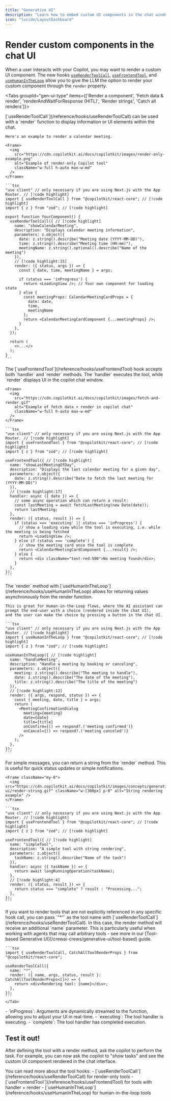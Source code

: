 ```yaml
---
title: "Generative UI"
description: "Learn how to embed custom UI components in the chat window."
icon: "lucide/LayoutDashboard"
---
```



# Render custom components in the chat UI

When a user interacts with your Copilot, you may want to render a custom UI component. The new hooks [`useRenderToolCall`](/reference/hooks/useRenderToolCall), [`useFrontendTool`](/reference/hooks/useFrontendTool), and [`useHumanInTheLoop`](/reference/hooks/useHumanInTheLoop) allow you to give the LLM the
option to render your custom component through the `render` property.

<Tabs groupId="gen-ui-type" items={['Render a component', 'Fetch data & render', 'renderAndWaitForResponse (HITL)', 'Render strings', 'Catch all renders']}>

  <Tab value="Render a component">
    [`useRenderToolCall`](/reference/hooks/useRenderToolCall) can be used with a `render` function to display information or UI elements within the chat.
    
    Here's an example to render a calendar meeting.

    <Frame>
      <img
        src="https://cdn.copilotkit.ai/docs/copilotkit/images/render-only-example.png"
        alt="Example of render-only Copilot tool"
        className="w-full h-auto max-w-md"
      />
    </Frame>

    ```tsx
    "use client" // only necessary if you are using Next.js with the App Router. // [!code highlight]
    import { useRenderToolCall } from "@copilotkit/react-core"; // [!code highlight]
    import { z } from "zod"; // [!code highlight]

    export function YourComponent() {
      useRenderToolCall({ // [!code highlight]
        name: "showCalendarMeeting",
        description: "Displays calendar meeting information",
        parameters: z.object({
          date: z.string().describe("Meeting date (YYYY-MM-DD)"),
          time: z.string().describe("Meeting time (HH:mm)"),
          meetingName: z.string().optional().describe("Name of the meeting")
        }),
        // [!code highlight:15]
        render: ({ status, args }) => {
          const { date, time, meetingName } = args;

          if (status === 'inProgress') {
            return <LoadingView />; // Your own component for loading state
          } else {
            const meetingProps: CalendarMeetingCardProps = {
              date: date,
              time,
              meetingName
            };
            return <CalendarMeetingCardComponent {...meetingProps} />;
          }
        },
      });

      return (
        <>...</>
      );
    }
    ```

  </Tab>

  <Tab value="Fetch data & render">
    The [`useFrontendTool`](/reference/hooks/useFrontendTool) hook accepts both `handler` and `render` methods. The `handler` executes the tool, while `render` displays UI in the copilot chat window.

    <Frame>
      <img
        src="https://cdn.copilotkit.ai/docs/copilotkit/images/fetch-and-render.gif"
        alt="Example of fetch data + render in copilot chat"
        className="w-full h-auto max-w-md"
      />
    </Frame>

    ```tsx
    "use client" // only necessary if you are using Next.js with the App Router. // [!code highlight]
    import { useFrontendTool } from "@copilotkit/react-core"; // [!code highlight]
    import { z } from "zod"; // [!code highlight]

    useFrontendTool({ // [!code highlight]
      name: "showLastMeetingOfDay",
      description: "Displays the last calendar meeting for a given day",
      parameters: z.object({
        date: z.string().describe("Date to fetch the last meeting for (YYYY-MM-DD)")
      }),
      // [!code highlight:17]
      handler: async ({ date }) => {
        // some async operation which can return a result:
        const lastMeeting = await fetchLastMeeting(new Date(date));
        return lastMeeting;
      },
      render: ({ status, result }) => {
        if (status === 'executing' || status === 'inProgress') {
          // show a loading view while the tool is executing, i.e. while the meeting is being fetched
          return <LoadingView />;
        } else if (status === 'complete') {
          // show the meeting card once the tool is complete
          return <CalendarMeetingCardComponent {...result} />;
        } else {
          return <div className="text-red-500">No meeting found</div>;
        }
      },
    });
    ```

  </Tab>

  <Tab value="renderAndWaitForResponse (HITL)">
    The `render` method with [`useHumanInTheLoop`](/reference/hooks/useHumanInTheLoop) allows for returning values asynchronously from the render function.

    This is great for Human-in-the-Loop flows, where the AI assistant can prompt the end-user with a choice (rendered inside the chat UI),
    and the user can make the choice by pressing a button in the chat UI.

    ```tsx
    "use client" // only necessary if you are using Next.js with the App Router. // [!code highlight]
    import { useHumanInTheLoop } from "@copilotkit/react-core"; // [!code highlight]
    import { z } from "zod"; // [!code highlight]

    useHumanInTheLoop({ // [!code highlight]
      name: "handleMeeting",
      description: "Handle a meeting by booking or canceling",
      parameters: z.object({
        meeting: z.string().describe("The meeting to handle"),
        date: z.string().describe("The date of the meeting"),
        title: z.string().describe("The title of the meeting")
      }),
      // [!code highlight:12]
      render: ({ args, respond, status }) => {
        const { meeting, date, title } = args;
        return (
          <MeetingConfirmationDialog
            meeting={meeting}
            date={date}
            title={title}
            onConfirm={() => respond?.('meeting confirmed')}
            onCancel={() => respond?.('meeting canceled')}
          />
        );
      },
    });
    ```

  </Tab>

  <Tab value="Render strings">
    For simple messages, you can return a string from the `render` method. This is useful for quick status updates or simple notifications.

    <Frame className="my-0">
      <img src="https://cdn.copilotkit.ai/docs/copilotkit/images/concepts/generative-ui/render-string.gif" className="w-[300px] p-0" alt="String rendering example" />
    </Frame>

    ```tsx
    "use client" // only necessary if you are using Next.js with the App Router. // [!code highlight]
    import { useFrontendTool } from "@copilotkit/react-core"; // [!code highlight]
    import { z } from "zod"; // [!code highlight]

    useFrontendTool({ // [!code highlight]
      name: "simpleTool",
      description: "A simple tool with string rendering",
      parameters: z.object({
        taskName: z.string().describe("Name of the task")
      }),
      handler: async ({ taskName }) => {
        return await longRunningOperation(taskName);
      },
      // [!code highlight:4]
      render: ({ status, result }) => {
        return status === "complete" ? result : "Processing...";
      },
    });
    ```

  </Tab>

  <Tab value="Catch all renders">
    If you want to render tools that are not explicitly referenced in any specific hook call, you can pass `"*"` as the tool name with [`useRenderToolCall`](/reference/hooks/useRenderToolCall).
    In this case, the render method will receive an additional `name` parameter. This is particularly useful when working with agents that may call arbitrary tools - see more in our [Tool-based Generative UI](/crewai-crews/generative-ui/tool-based) guide.

    ```tsx
    import { useRenderToolCall, CatchAllToolRenderProps } from "@copilotkit/react-core";

    useRenderToolCall({
      name: "*",
      render: ({ name, args, status, result }: CatchAllToolRenderProps<[]>) => {
        return <div>Rendering tool: {name}</div>;
      },
    });
    ```
    </Tab>

</Tabs>
<Accordions className="mt-4">
  <Accordion title="What do the different status states mean?">
    - `inProgress`: Arguments are dynamically streamed to the function, allowing you to adjust your UI in real-time.
    - `executing`: The tool handler is executing.
    - `complete`: The tool handler has completed execution.
  </Accordion>
  <Accordion title='Why do I need "use client" in Next.js with the App Router?'>
    <UseClientCalloutSnippet components={props.components} />
  </Accordion>
</Accordions>

## Test it out!

After defining the tool with a render method, ask the copilot to perform the task. For example, you can now ask the copilot to "show tasks" and see the custom UI component rendered in the chat interface.

<Callout type="info">
  You can read more about the tool hooks:
  - [`useRenderToolCall`](/reference/hooks/useRenderToolCall) for render-only tools
  - [`useFrontendTool`](/reference/hooks/useFrontendTool) for tools with handler + render
  - [`useHumanInTheLoop`](/reference/hooks/useHumanInTheLoop) for human-in-the-loop tools
</Callout>
